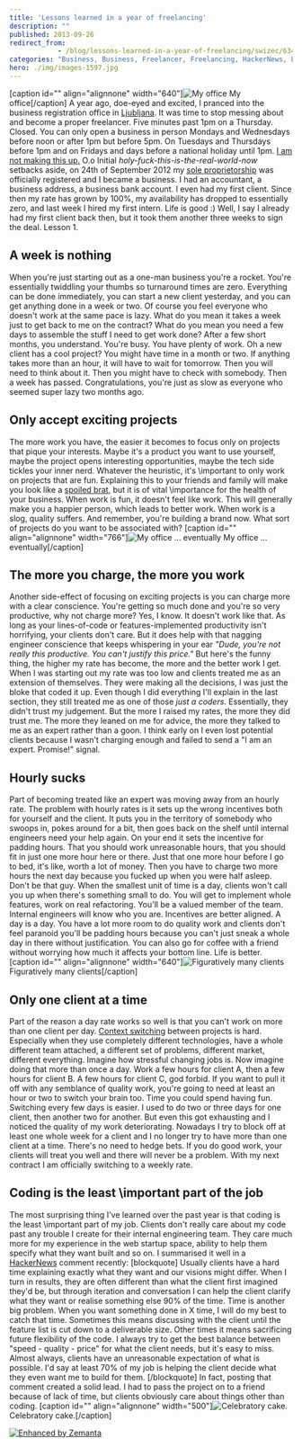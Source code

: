 ```yaml
---
title: 'Lessons learned in a year of freelancing'
description: ""
published: 2013-09-26
redirect_from: 
            - /blog/lessons-learned-in-a-year-of-freelancing/swizec/6348
categories: "Business, Business, Freelancer, Freelancing, HackerNews, Ljubljana, work"
hero: ./img/images-1597.jpg
---
```

\[caption id=&quot;&quot; align=&quot;alignnone&quot; width=&quot;640&quot;]![My office](./img/images-1597.jpg "My office") My office\[/caption] A year ago, doe-eyed and excited, I pranced into the business registration office in [Ljubljana](<http://maps.google.com/maps?ll=46.0555555556,14.5083333333&amp;spn=0.1,0.1&amp;q=46.0555555556,14.5083333333 (Ljubljana)&amp;t=h> "Ljubljana"). It was time to stop messing about and become a proper freelancer. Five minutes past 1pm on a Thursday. Closed. You can only open a business in person Mondays and Wednesdays before noon or after 1pm but before 5pm. On Tuesdays and Thursdays before 1pm and on Fridays and days before a national holiday until 1pm. [I am not making this up.](http://www.ajpes.si/o_ajpes/uradne_ure) O.o Initial _holy-fuck-this-is-the-real-world-now_ setbacks aside, on 24th of September 2012 my [sole proprietorship](http://en.wikipedia.org/wiki/Sole_proprietorship "Sole proprietorship") was officially registered and I became a business. I had an accountant, a business address, a business bank account. I even had my first client. Since then my rate has grown by 100%, my availability has dropped to essentially zero, and last week I hired my first intern. Life is good :) Well, I say I already had my first client back then, but it took them another three weeks to sign the deal. Lesson 1.

## A week is nothing

When you&#x27;re just starting out as a one-man business you&#x27;re a rocket. You&#x27;re essentially twiddling your thumbs so turnaround times are zero. Everything can be done immediately, you can start a new client yesterday, and you can get anything done in a week or two. Of course you feel everyone who doesn&#x27;t work at the same pace is lazy. What do you mean it takes a week just to get back to me on the contract? What do you mean you need a few days to assemble the stuff I need to get work done? After a few short months, you understand. You&#x27;re busy. You have plenty of work. Oh a new client has a cool project? You might have time in a month or two. If anything takes more than an hour, it will have to wait for tomorrow. Then you will need to think about it. Then you might have to check with somebody. Then a week has passed. Congratulations, you&#x27;re just as slow as everyone who seemed super lazy two months ago.

## Only accept exciting projects

The more work you have, the easier it becomes to focus only on projects that pique your interests. Maybe it&#x27;s a product you want to use yourself, maybe the project opens interesting opportunities, maybe the tech side tickles your inner nerd. Whatever the heuristic, it&#x27;s \\important to only work on projects that are fun. Explaining this to your friends and family will make you look like a [spoiled brat](http://en.wikipedia.org/wiki/Spoiled_child "Spoiled child"), but it is of vital \\importance for the health of your business. When work is fun, it doesn&#x27;t feel like work. This will generally make you a happier person, which leads to better work. When work is a slog, quality suffers. And remember, you&#x27;re building a brand now. What sort of projects do you want to be associated with? \[caption id=&quot;&quot; align=&quot;alignnone&quot; width=&quot;766&quot;]![My office ... eventually](./img/images-1596.jpg "My office ... eventually") My office ... eventually\[/caption]

## The more you charge, the more you work

Another side-effect of focusing on exciting projects is you can charge more with a clear conscience. You&#x27;re getting so much done and you&#x27;re so very productive, why not charge more? Yes, I know. It doesn&#x27;t work like that. As long as your lines-of-code or features-implemented productivity isn&#x27;t horrifying, your clients don&#x27;t care. But it does help with that nagging engineer conscience that keeps whispering in your ear _&quot;Dude, you&#x27;re not really this productive. You can&#x27;t justify this price.&quot;_ But here&#x27;s the funny thing, the higher my rate has become, the more and the better work I get. When I was starting out my rate was too low and clients treated me as an extension of themselves. They were making all the decisions, I was just the bloke that coded it up. Even though I did everything I&#x27;ll explain in the last section, they still treated me as one of those _just a coders_. Essentially, they didn&#x27;t trust my judgement. But the more I raised my rates, the more they did trust me. The more they leaned on me for advice, the more they talked to me as an expert rather than a goon. I think early on I even lost potential clients because I wasn&#x27;t charging enough and failed to send a &quot;I am an expert. Promise!&quot; signal.

## Hourly sucks

Part of becoming treated like an expert was moving away from an hourly rate. The problem with hourly rates is it sets up the wrong incentives both for yourself and the client. It puts you in the territory of somebody who swoops in, pokes around for a bit, then goes back on the shelf until internal engineers need your help again. On your end it sets the incentive for padding hours. That you should work unreasonable hours, that you should fit in just one more hour here or there. Just that one more hour before I go to bed, it&#x27;s like, worth a lot of money. Then you have to charge two more hours the next day because you fucked up when you were half asleep. Don&#x27;t be that guy. When the smallest unit of time is a day, clients won&#x27;t call you up when there&#x27;s something small to do. You will get to implement whole features, work on real refactoring. You&#x27;ll be a valued member of the team. Internal engineers will know who you are. Incentives are better aligned. A day is a day. You have a lot more room to do quality work and clients don&#x27;t feel paranoid you&#x27;ll be padding hours because you can&#x27;t just sneak a whole day in there without justification. You can also go for coffee with a friend without worrying how much it affects your bottom line. Life is better. \[caption id=&quot;&quot; align=&quot;alignnone&quot; width=&quot;640&quot;]![Figuratively many clients](./img/images-1598.jpg "Figuratively many clients") Figuratively many clients\[/caption]

## Only one client at a time

Part of the reason a day rate works so well is that you can&#x27;t work on more than one client per day. [Context switching](http://en.wikipedia.org/wiki/Context_switch "Context switch") between projects is hard. Especially when they use completely different technologies, have a whole different team attached, a different set of problems, different market, different everything. Imagine how stressful changing jobs is. Now imagine doing that more than once a day. Work a few hours for client A, then a few hours for client B. A few hours for client C, god forbid. If you want to pull it off with any semblance of quality work, you&#x27;re going to need at least an hour or two to switch your brain too. Time you could spend having fun. Switching every few days is easier. I used to do two or three days for one client, then another two for another. But even this got exhausting and I noticed the quality of my work deteriorating. Nowadays I try to block off at least one whole week for a client and I no longer try to have more than one client at a time. There&#x27;s no need to hedge bets. If you do good work, your clients will treat you well and there will never be a problem. With my next contract I am officially switching to a weekly rate.

## Coding is the least \\important part of the job

The most surprising thing I&#x27;ve learned over the past year is that coding is the least \\important part of my job. Clients don&#x27;t really care about my code past any trouble I create for their internal engineering team. They care much more for my experience in the web startup space, ability to help them specify what they want built and so on. I summarised it well in a [HackerNews](http://news.ycombinator.com/ "Hacker News") comment recently: \[blockquote] Usually clients have a hard time explaining exactly what they want and our visions might differ. When I turn in results, they are often different than what the client first imagined they&#x27;d be, but through iteration and conversation I can help the client clarify what they want or realise something else 90% of the time. Time is another big problem. When you want something done in X time, I will do my best to catch that time. Sometimes this means discussing with the client until the feature list is cut down to a deliverable size. Other times it means sacrificing future flexibility of the code. I always try to get the best balance between &quot;speed - quality - price&quot; for what the client needs, but it&#x27;s easy to miss. Almost always, clients have an unreasonable expectation of what is possible. I&#x27;d say at least 70% of my job is helping the client decide what they even want me to build for them. \[/blockquote] In fact, posting that comment created a solid lead. I had to pass the project on to a friend because of lack of time, but clients obviously care about things other than coding. \[caption id=&quot;&quot; align=&quot;alignnone&quot; width=&quot;500&quot;]![Celebratory cake.](./img/images-1592.jpg "Celebratory cake.") Celebratory cake.\[/caption]

[![Enhanced by Zemanta](http://img.zemanta.com/zemified_e.png?x-id=2845d782-29f6-456b-84fa-c58610288857)](http://www.zemanta.com/?px "Enhanced by Zemanta")